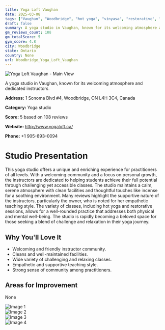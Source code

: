 ```yaml
---
title: Yoga Loft Vaughan
date: 2025-03-08
tags: ["Vaughan", "Woodbridge", "hot yoga", "vinyasa", "restorative", "community", "welcoming", "Woodbridge"]  
draft: false
summary: A yoga studio in Vaughan, known for its welcoming atmosphere and dedicated instructors.
gm_reviews_count: 108
gm_totalScore: 5
gym_score: 4.8
city: Woodbridge
state: Ontario
country: None
url: Woodbridge_Yoga_Loft_Vaughan
---
```


<div className="aspect-[16/9] relative my-8">
  <img 
    src="https://lh5.googleusercontent.com/p/AF1QipPVErKnVUNfHfT1rxj-jjtlRy6q-kn_n_I_045b=w1920-h1080-k-no"
    alt="Yoga Loft Vaughan - Main View"
    className="object-cover absolute inset-0 w-full h-full rounded-lg"
  />
</div>

A yoga studio in Vaughan, known for its welcoming atmosphere and dedicated instructors.

**Address:** 1 Sonoma Blvd #4, Woodbridge, ON L4H 3C4, Canada

**Category:** Yoga studio

**Score:** 5 based on 108 reviews

**Website:** http://www.yogaloft.ca/

**Phone:** +1 905-893-0094

# Studio Presentation

This yoga studio offers a unique and enriching experience for practitioners of all levels. With a welcoming community and a focus on personal growth, the instructors are dedicated to helping students achieve their full potential through challenging yet accessible classes. The studio maintains a calm, serene atmosphere with clean facilities and thoughtful touches like incense for a soothing environment. Many reviews highlight the supportive nature of the instructors, particularly the owner, who is noted for her empathetic teaching style. The variety of classes, including hot yoga and restorative sessions, allows for a well-rounded practice that addresses both physical and mental well-being. The studio is rapidly becoming a beloved space for those seeking a blend of challenge and relaxation in their yoga journey.

## Why You'll Love It

- Welcoming and friendly instructor community.
- Cleans and well-maintained facilities.
- Wide variety of challenging and relaxing classes.
- Empathetic and supportive teaching style.
- Strong sense of community among practitioners.

## Areas for Improvement

None

<div className="grid grid-cols-1 xl:grid-cols-2 gap-4 my-8">
<div className="aspect-[4/3] relative"><img src="https://lh5.googleusercontent.com/p/AF1QipO4FbM5XOT6B-ZPSYiiPyPXTbPFyGIoq0S75B3d=w1920-h1080-k-no" alt="Image 1" className="object-cover absolute inset-0 w-full h-full rounded-lg" /></div>
<div className="aspect-[4/3] relative"><img src="https://lh5.googleusercontent.com/p/AF1QipPDxP14AofJXVzFrSzYJeowQknFSMO4Mbd4DxAb=w1920-h1080-k-no" alt="Image 2" className="object-cover absolute inset-0 w-full h-full rounded-lg" /></div>
<div className="aspect-[4/3] relative"><img src="https://lh5.googleusercontent.com/p/AF1QipMFGR7gciFQiKWRt8ELtV2kPQMaIjmgIWUt3j22=w1920-h1080-k-no" alt="Image 3" className="object-cover absolute inset-0 w-full h-full rounded-lg" /></div>
<div className="aspect-[4/3] relative"><img src="https://lh5.googleusercontent.com/p/AF1QipMcHlZp6BVnvYMkQS8R7puKyeL_Lku46FNJQyUR=w1920-h1080-k-no" alt="Image 4" className="object-cover absolute inset-0 w-full h-full rounded-lg" /></div>
</div>